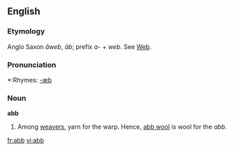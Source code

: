 ==English==

===Etymology===
Anglo Saxon ''&#257;web'', ''&#257;b''; prefix ''a-'' + ''web''. See [[Web]].

===Pronunciation===
*:Rhymes: [[Rhymes:English:-æb|-æb]]

===Noun===
'''abb'''

# Among [[weavers]], yarn for the warp. Hence, [[abb wool]] is wool for the ''abb''.

[[fr:abb]]
[[vi:abb]]